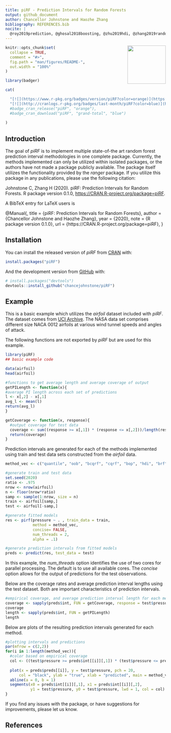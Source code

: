 ---
title: piRF - Prediction Intervals for Random Forests
output: github_document
author: Chancellor Johnstone and Haozhe Zhang
bibliography: REFERENCES.bib
nocite: | 
  @roy2019prediction, @ghosal2018boosting, @zhu2019hdi, @zhang2019random, @meinshausen2006quantile, @romano2019conformalized, @tung2014bias, @breiman2001random, @lopez2008neural
---

<!-- README.md is generated from README.Rmd. Please edit that file -->

<img src="piRF.png" align="right" height="120"/>

```{r, include = FALSE}
knitr::opts_chunk$set(
  collapse = TRUE,
  comment = "#>",
  fig.path = "man/figures/README-",
  out.width = "100%"
)
```

```{r, echo = FALSE, results="hide", message=FALSE, warning=FALSE}
library(badger)
```


```{r, echo = FALSE, prompt=FALSE, results='asis', comment=""}

cat(

  "[![](https://www.r-pkg.org/badges/version/piRF?color=orange)](https://cran.r-project.org/package=piRF)",
  "[![](http://cranlogs.r-pkg.org/badges/last-month/piRF?color=blue)](https://cran.r-project.org/package=piRF)"
  #badge_cran_release("piRF", "orange"),
  #badge_cran_download("piRF", "grand-total", "blue")
  
)
```


## Introduction

The goal of *piRF* is to implement multiple state-of-the art random forest prediction interval methodologies in one complete package. Currently, the methods implemented can only be utilized within isolated packages, or the authors have not made a package publicly available. The package itself utilizes the functionality provided by the *ranger* package. If you utilize this package in any publications, please use the following citation:

Johnstone C, Zhang H (2020). piRF: Prediction Intervals for Random Forests. R package version 0.1.0,
<https://CRAN.R-project.org/package=piRF>.

A BibTeX entry for LaTeX users is

@Manual{,
  title = {piRF: Prediction Intervals for Random Forests},
  author = {Chancellor Johnstone and Haozhe Zhang},
  year = {2020},
  note = {R package version 0.1.0},
  url = {https://CRAN.R-project.org/package=piRF},
}

## Installation

You can install the released version of *piRF* from [CRAN](https://CRAN.R-project.org) with:

``` r
install.packages("piRF")
```

And the development version from [GitHub](https://github.com/) with:

``` r
# install.packages("devtools")
devtools::install_github("chancejohnstone/piRF")
```
## Example

This is a basic example which utilizes the *airfoil* dataset included with *piRF*. The dataset comes from [UCI Archive](https://archive.ics.uci.edu/ml/datasets/Airfoil+Self-Noise#). The NASA data set comprises different size NACA 0012 airfoils at various wind tunnel speeds and angles of attack.

The following functions are not exported by *piRF* but are used for this example.

```{r example}
library(piRF)
## basic example code

data(airfoil)
head(airfoil)

#functions to get average length and average coverage of output
getPILength <- function(x){
#average PI length across each set of predictions
l <- x[,2] - x[,1]
avg_l <- mean(l)
return(avg_l)
}

getCoverage <- function(x, response){
  #output coverage for test data
  coverage <- sum((response >= x[,1]) * (response <= x[,2]))/length(response)
  return(coverage)
}
```

Prediction intervals are generated for each of the methods implemented using train and test data sets constructed from the *airfoil* data.

```{r}
method_vec <- c("quantile", "oob", "bcqrf", "cqrf", "bop", "hdi", "brf")

#generate train and test data
set.seed(2020)
ratio <- .975
nrow <- nrow(airfoil)
n <- floor(nrow*ratio)
samp <- sample(1:nrow, size = n)
train <- airfoil[samp,]
test <- airfoil[-samp,]

#generate fitted models
res <- pirf(pressure ~ . , train_data = train,
            method = method_vec,
            concise= FALSE,
            num_threads = 2,
            alpha = .1)

#generate prediction intervals from fitted models
preds <- predict(res, test_data = test)
```

In this example, the *num_threads* option identifies the use of two cores for parallel processing. The default is to use all available cores. The *concise* option allows for the output of predictions for the test observations.

Below are the coverage rates and average prediction interval lengths using the test dataset. Both are important characteristics of prediction intervals.

```{r}
#empirical coverage, and average prediction interval length for each method
coverage <- sapply(preds$int, FUN = getCoverage, response = test$pressure)
coverage
length <- sapply(preds$int, FUN = getPILength)
length
```

Below are plots of the resulting prediction intervals generated for each method.

```{r}
#plotting intervals and predictions
par(mfrow = c(2,2))
for(i in 1:length(method_vec)){
  #color based on empirical coverage
  col <- ((test$pressure >= preds$int[[i]][,1]) * (test$pressure <= preds$int[[i]][,2])-1)*(-1)+1
   
  plot(x = preds$preds[[i]], y = test$pressure, pch = 20,
      col = "black", ylab = "true", xlab = "predicted", main = method_vec[i])
  abline(a = 0, b = 1)
  segments(x0 = preds$int[[i]][,1], x1 = preds$int[[i]][,2],
           y1 = test$pressure, y0 = test$pressure, lwd = 1, col = col)
}
```

If you find any issues with the package, or have suggestions for improvements, please let us know. 

## References



